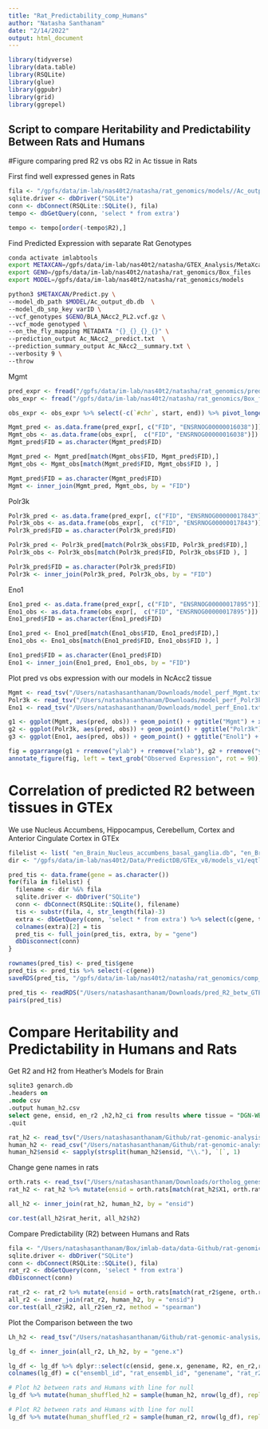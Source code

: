 ```yaml
---
title: "Rat_Predictability_comp_Humans"
author: "Natasha Santhanam"
date: "2/14/2022"
output: html_document
---
```


```r
library(tidyverse)
library(data.table)
library(RSQLite)
library(glue)
library(ggpubr)
library(grid)
library(ggrepel)
```


## Script to compare Heritability and Predictability Between Rats and Humans


#Figure comparing pred R2 vs obs R2 in Ac tissue in Rats

First find well expressed genes in Rats
```r
fila <- "/gpfs/data/im-lab/nas40t2/natasha/rat_genomics/models//Ac_output_db.db"
sqlite.driver <- dbDriver("SQLite")
conn <- dbConnect(RSQLite::SQLite(), fila)
tempo <- dbGetQuery(conn, 'select * from extra')

tempo <- tempo[order(-tempo$R2),]    
```

Find Predicted Expression with separate Rat Genotypes

```bash
conda activate imlabtools 
export METAXCAN=/gpfs/data/im-lab/nas40t2/natasha/GTEX_Analysis/MetaXcan/software
export GENO=/gpfs/data/im-lab/nas40t2/natasha/rat_genomics/Box_files
export MODEL=/gpfs/data/im-lab/nas40t2/natasha/rat_genomics/models

python3 $METAXCAN/Predict.py \
--model_db_path $MODEL/Ac_output_db.db  \
--model_db_snp_key varID \
--vcf_genotypes $GENO/BLA_NAcc2_PL2.vcf.gz \
--vcf_mode genotyped \
--on_the_fly_mapping METADATA "{}_{}_{}_{}" \
--prediction_output Ac_NAcc2__predict.txt  \
--prediction_summary_output Ac_NAcc2__summary.txt \
--verbosity 9 \
--throw
```

Mgmt
```r
pred_expr <- fread("/gpfs/data/im-lab/nas40t2/natasha/rat_genomics/prediXcan/Ac_NAcc2__predict.txt")
obs_expr <- fread("/gpfs/data/im-lab/nas40t2/natasha/rat_genomics/Box_files/NAcc2.expr.iqn.bed.gz")

obs_expr <- obs_expr %>% select(-c(`#chr`, start, end)) %>% pivot_longer(!gene_id, names_to = "FID", values_to = "count") %>% pivot_wider(names_from = gene_id, values_from = count)

Mgmt_pred <- as.data.frame(pred_expr[, c("FID", "ENSRNOG00000016038")])
Mgmt_obs <- as.data.frame(obs_expr[,  c("FID", "ENSRNOG00000016038")]) 
Mgmt_pred$FID = as.character(Mgmt_pred$FID)

Mgmt_pred <- Mgmt_pred[match(Mgmt_obs$FID, Mgmt_pred$FID),]
Mgmt_obs <- Mgmt_obs[match(Mgmt_pred$FID, Mgmt_obs$FID ), ]

Mgmt_pred$FID = as.character(Mgmt_pred$FID)
Mgmt <- inner_join(Mgmt_pred, Mgmt_obs, by = "FID")
```

Polr3k 
```r
Polr3k_pred <- as.data.frame(pred_expr[, c("FID", "ENSRNOG00000017843")])
Polr3k_obs <- as.data.frame(obs_expr[,  c("FID", "ENSRNOG00000017843")]) 
Polr3k_pred$FID = as.character(Polr3k_pred$FID)

Polr3k_pred <- Polr3k_pred[match(Polr3k_obs$FID, Polr3k_pred$FID),]
Polr3k_obs <- Polr3k_obs[match(Polr3k_pred$FID, Polr3k_obs$FID ), ]

Polr3k_pred$FID = as.character(Polr3k_pred$FID)
Polr3k <- inner_join(Polr3k_pred, Polr3k_obs, by = "FID")
```

Eno1

```r
Eno1_pred <- as.data.frame(pred_expr[, c("FID", "ENSRNOG00000017895")])
Eno1_obs <- as.data.frame(obs_expr[,  c("FID", "ENSRNOG00000017895")]) 
Eno1_pred$FID = as.character(Eno1_pred$FID)

Eno1_pred <- Eno1_pred[match(Eno1_obs$FID, Eno1_pred$FID),]
Eno1_obs <- Eno1_obs[match(Eno1_pred$FID, Eno1_obs$FID ), ]

Eno1_pred$FID = as.character(Eno1_pred$FID)
Eno1 <- inner_join(Eno1_pred, Eno1_obs, by = "FID")
```

Plot pred vs obs expression with our models in NcAcc2 tissue
```r
Mgmt <- read_tsv("/Users/natashasanthanam/Downloads/model_perf_Mgmt.txt")
Polr3k <- read_tsv("/Users/natashasanthanam/Downloads/model_perf_Polr3k.txt")
Eno1 <- read_tsv("/Users/natashasanthanam/Downloads/model_perf_Eno1.txt")

g1 <- ggplot(Mgmt, aes(pred, obs)) + geom_point() + ggtitle("Mgmt") + xlim(c(-2.5, 2.5)) + annotate("text", x = -1.5, y = 2, label = "r2 =  0.724", size = 3)
g2 <- ggplot(Polr3k, aes(pred, obs)) + geom_point() + ggtitle("Polr3k") + xlim(c(-2.5, 2.5)) + annotate("text", x = -1.5, y = 2, label = "r2 =  0.796", size = 3)
g3 <- ggplot(Eno1, aes(pred, obs)) + geom_point() + ggtitle("Enol1") + xlim(c(-2.5, 2.5)) + annotate("text", x = -1.5, y = 2, label = "r2 =  0.780", size = 3)

fig = ggarrange(g1 + rremove("ylab") + rremove("xlab"), g2 + rremove("ylab") + rremove("xlab"), g3+ rremove("ylab") + rremove("xlab"), ncol = 3) 
annotate_figure(fig, left = text_grob("Observed Expression", rot = 90), bottom = textGrob("Predicted Expression"))
```


# Correlation of predicted R2 between tissues in GTEx

We use Nucleus Accumbens, Hippocampus, Cerebellum, Cortex and Anterior Cingulate Cortex in GTEx
```r
filelist <- list( "en_Brain_Nucleus_accumbens_basal_ganglia.db", "en_Brain_Hippocampus.db", "en_Brain_Cerebellum.db", "en_Brain_Cortex.db", "en_Brain_Anterior_cingulate_cortex_BA24.db")
dir <- "/gpfs/data/im-lab/nas40t2/Data/PredictDB/GTEx_v8/models_v1/eqtl/elastic_net_models/"

pred_tis <- data.frame(gene = as.character())
for(fila in filelist) {
  filename <- dir %&% fila
  sqlite.driver <- dbDriver("SQLite")
  conn <- dbConnect(RSQLite::SQLite(), filename)
  tis <- substr(fila, 4, str_length(fila)-3)
  extra <- dbGetQuery(conn, 'select * from extra') %>% select(c(gene, test_R2_avg)) 
  colnames(extra)[2] = tis
  pred_tis <- full_join(pred_tis, extra, by = "gene") 
  dbDisconnect(conn)
}

rownames(pred_tis) <- pred_tis$gene
pred_tis <- pred_tis %>% select(-c(gene))
saveRDS(pred_tis, "/gpfs/data/im-lab/nas40t2/natasha/rat_genomics/comp_to_GTEx/pred_R2_betw_GTEx_brain_tissues.RDS")
```

```r
pred_tis <- readRDS("/Users/natashasanthanam/Downloads/pred_R2_betw_GTEx_brain_tissues.RDS")
pairs(pred_tis)
```
# Compare Heritability and Predictability in Humans and Rats

Get R2 and H2 from Heather's Models for Brain 
```sql
sqlite3 genarch.db
.headers on
.mode csv
.output human_h2.csv
select gene, ensid, en_r2 ,h2,h2_ci from results where tissue = "DGN-WB";
.quit
```

```r
rat_h2 <- read_tsv("/Users/natashasanthanam/Github/rat-genomic-analysis/data/Ac_PVE_estimates.txt", col_names = FALSE) %>% dplyr::rename(rat_herit = X2)
human_h2 <- read_csv("/Users/natashasanthanam/Github/rat-genomic-analysis/data/human_h2.csv")
human_h2$ensid <- sapply(strsplit(human_h2$ensid, "\\."), `[`, 1)
```

Change gene names in rats
```r
orth.rats <- read_tsv("/Users/natashasanthanam/Downloads/ortholog_genes_rats_humans.tsv")
rat_h2 <- rat_h2 %>% mutate(ensid = orth.rats[match(rat_h2$X1, orth.rats$rnorvegicus_homolog_ensembl_gene), 1]$ensembl_gene_id)

all_h2 <- inner_join(rat_h2, human_h2, by = "ensid")

cor.test(all_h2$rat_herit, all_h2$h2)
```


Compare Predictability (R2) between Humans and Rats
```r
fila <- "/Users/natashasanthanam/Box/imlab-data/data-Github/rat-genomic-analysis/sql/Lh_output_db.db"
sqlite.driver <- dbDriver("SQLite")
conn <- dbConnect(RSQLite::SQLite(), fila)
rat_r2 <- dbGetQuery(conn, 'select * from extra')
dbDisconnect(conn)

rat_r2 <- rat_r2 %>% mutate(ensid = orth.rats[match(rat_r2$gene, orth.rats$rnorvegicus_homolog_ensembl_gene), 1]$ensembl_gene_id)
all_r2 <- inner_join(rat_r2, human_h2, by = "ensid")
cor.test(all_r2$R2, all_r2$en_r2, method = "spearman")
```

Plot the Comparison between the two 
```r
Lh_h2 <- read_tsv("/Users/natashasanthanam/Github/rat-genomic-analysis/data/Lh_PVE_estimates.txt", col_names = FALSE) %>% dplyr::rename(rat_h2 = X2) %>% dplyr::rename(gene.x = X1) %>% mutate(rat_ci = paste(round(Lh_h2$X3, digits = 5), round(Lh_h2$X4, digits = 5), sep = "-")) %>% dplyr::select(c(gene.x, rat_h2, rat_ci))

lg_df <- inner_join(all_r2, Lh_h2, by = "gene.x")

lg_df <- lg_df %>% dplyr::select(c(ensid, gene.x, genename, R2, en_r2,rat_h2,h2,  rat_ci, h2_ci))
colnames(lg_df) = c("ensembl_id", "rat_ensembl_id", "genename", "rat_r2", "human_r2", "rat_h2", "human_h2", "rat_h2_ci", "human_h2_ci")

# Plot h2 between rats and Humans with line for null 
lg_df %>% mutate(human_shuffled_h2 = sample(human_h2, nrow(lg_df), replace=F)) %>% ggplot(aes(rat_h2, human_h2)) + geom_smooth() + geom_smooth(aes(rat_h2, human_shuffled_h2),col="dark gray")+theme_bw()+ xlab("Rat Heritability") + ylab("Human Heritability")

# Plot R2 between rats and Humans with line for null 
lg_df %>% mutate(human_shuffled_r2 = sample(human_r2, nrow(lg_df), replace=F)) %>% ggplot(aes(rat_r2, human_r2)) + geom_smooth() + geom_smooth(aes(rat_r2, human_shuffled_r2),col="dark gray")+theme_bw()+ xlab("Rat Predictability") + ylab("Human Predictability")
```

